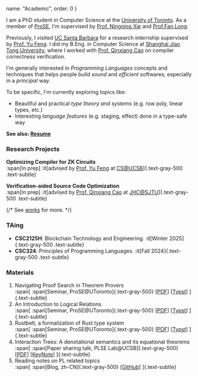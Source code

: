  name: "Academic",
  order: 0
}

I am a PhD student in Computer Science at the [University of Toronto](https://www.utoronto.ca/). As a member of [ProSE](https://www.cs.toronto.edu/~prose/), I'm supervised by [Prof. Ningning Xie](https://xnning.github.io/) and [Prof.Fan Long](https://www.cs.toronto.edu/~fanl/).

Previously, I visited [UC Santa Barbara](https://www.ucsb.edu/) for a research internship supervised by [Prof. Yu Feng](https://fredfeng.github.io/). I did my B.Eng. in Computer Science at [Shanghai Jiao Tong University](https://en.sjtu.edu.cn/), where I worked with [Prof. Qinxiang Cao](https://jhc.sjtu.edu.cn/people/members/faculty/qinxiang-cao.html) on compiler correctness verification.

I'm generally interested in *Programming Languages* concepts and techniques that helps people build *sound* and *efficient* softwares, especially in a *principal* way.

To be specific, I'm currently exploring topics like:
- Beautiful and practical *type theory and systems* (e.g. row poly, linear types, etc.)
- Interesting *language features* (e.g. staging, effect) done in a type-safe way

**See also: [Resume](resume.pdf)**

### Research Projects

**Optimizing Compiler for ZK Circuits**\
:span[In prep]
:it[advised by [Prof. Yu Feng](https://fredfeng.github.io/) at [CS@UCSB](https://www.cs.ucsb.edu/)]{.text-gray-500 .text-subtle}

**Verification-aided Source Code Optimization**\
:span[In prep]
:it[advised by [Prof. Qinxiang Cao](https://jhc.sjtu.edu.cn/people/members/faculty/qinxiang-cao.html) at [JHC@SJTU](https://jhc.sjtu.edu.cn/)]{.text-gray-500 .text-subtle}

{/* See [works](works) for more. */}

### TAing

- **CSC2125H**: Blockchain Technology and Engineering.
:it[Winter 2025]{.text-gray-500 .text-subtle}
- **CSC324**: Principles of Programming Languages.
:it[Fall 2024]{.text-gray-500 .text-subtle}

### Materials

1. Navigating Proof Search in Theorem Provers\
:span[
:span[Seminar, ProSE@UToronto]{.text-gray-500}
\[[PDF](atp_prose.pdf)\] \[[Typst](atp_prose.zip)\]
]{.text-subtle}
1. An Introduction to Logical Relations\
:span[
:span[Seminar, ProSE@UToronto]{.text-gray-500}
\[[PDF](lr_prose.pdf)\] \[[Typst](lr_prose.zip)\]
]{.text-subtle}
1. Rustbelt, a formalization of Rust type system\
:span[
:span[Seminar, ProSE@UToronto]{.text-gray-500}
\[[PDF](rustbelt_prose.pdf)\] \[[Typst](rustbelt_prose.zip)\]
]{.text-subtle}
1. Interaction Trees: A denotational semantics and its equational theorems\
:span[
:span[Paper sharing talk, PLSE Lab@UCSB]{.text-gray-500}
\[[PDF](itree_pl_lunch.pdf)\] \[[KeyNote](itree_pl_lunch.key)\]
]{.text-subtle}
1. Reading notes on PL related topics\
:span[
:span[Blog, zh-CN]{.text-gray-500}
\[[GitHub](https://github.com/PhotonQuantum/baka-notes)\]
]{.text-subtle}
